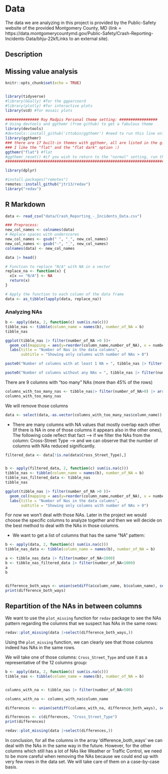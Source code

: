 # Data

The data we are analyzing in this project is provided by the Public-Safety website of the provided Montgomery County, MD (link = https://data.montgomerycountymd.gov/Public-Safety/Crash-Reporting-Incidents-Data/bhju-22kfLinks to an external site).


  
## Description

## Missing value analysis


```r
knitr::opts_chunk$set(echo = TRUE)


library(tidyverse)
#library(GGally) #for the ggparcoord
#library(plotly) #for interactive plots
library(vcd) #for mosaic plots

############### Roy Madpis Personal theme setting: #################
# Using devtools and ggthemr (from github) to get a fabulous theme
library(devtools)
#devtools::install_github('cttobin/ggthemr') #need to run this line only if you don't ran it in the past
library(ggthemr)
### there are 17 built-in themes with ggthemr, all are listed in the github site: https://github.com/Mikata-Project/ggthemr#palettes
### I like the "flat" and the "flat dark" option :)
ggthemr("flat") #flat
#ggthemr_reset() #if you wish to return to the "normal" setting, run this line
########################################################################

library(dplyr)

#install.packages("remotes")
remotes::install_github("jtr13/redav")
library("redav")


```

## R Markdown


```r
data <- read_csv("data/Crash_Reporting_-_Incidents_Data.csv")

### Preprocess:
new_col_names <- colnames(data)
# Replace spaces with underscores
new_col_names <- gsub(" ", "_", new_col_names)
new_col_names <- gsub("-", "_", new_col_names)
colnames(data) <- new_col_names

data |> head()
```

```r
# Function to replace "N/A" with NA in a vector
replace_na <- function(x) {
  x[x == "N/A"] <- NA
  return(x)
}

# Apply the function to each column of the data frame
data <- as_tibble(lapply(data, replace_na))
```



### Analyzing NAs

```r
b <- apply(data, 2, function(c) sum(is.na(c)))
tibble_nas <- tibble(column_name = names(b), number_of_NA = b)
tibble_nas

ggplot(tibble_nas |> filter(number_of_NA >0 ))+
  geom_col(mapping = aes(y=reorder(column_name,number_of_NA), x = number_of_NA)) +
  labs(title = "Number of Nas in the data columns",
       subtitle = "Showing only columns with number of NAs > 0")


```



```r

paste0("Number of columns with at least 1 NA = ", tibble_nas |> filter(number_of_NA > 0) |> nrow())

paste0("Number of columns without any NAs = ", tibble_nas |> filter(number_of_NA == 0) |> nrow())

```

There are 9 columns with "too many" NAs (more than 45% of the rows)
```r
columns_with_too_many_nas <- tibble_nas|> filter(number_of_NA>0) |> arrange(number_of_NA) |> filter(number_of_NA > 45000)
columns_with_too_many_nas
```
We will remove those columns

```r
data <- select(data,-as.vector(columns_with_too_many_nas$column_name))

```


+ There are many columns with NA values that mostly overlap each other (If there is NA in one of those columns it appears also in the other ones), The following code reflect that fact --> if we filter the NAs from the column: Cross-Street Type --> and we can observe that the number of columns with NAs reduced significantly.


```r
filtered_data <- data[!is.na(data$Cross_Street_Type),]


b <- apply(filtered_data, 2, function(c) sum(is.na(c)))
tibble_nas <- tibble(column_name = names(b), number_of_NA = b)
tibble_nas_filtered_data <- tibble_nas
tibble_nas

ggplot(tibble_nas |> filter(number_of_NA >0 ))+
  geom_col(mapping = aes(y=reorder(column_name,number_of_NA), x = number_of_NA)) +
  labs(title = "Number of Nas in the data columns",
       subtitle = "Showing only columns with number of NAs > 0")
```

For now we won't deal with those NAs. Later in the project we would choose the specific columns to analyze together and then we will decide on the best method to deal with the NAs in those columns.


+ We want to get a list of columns that has the same "NA" pattern:

```r
b <- apply(data, 2, function(c) sum(is.na(c)))
tibble_nas_data <- tibble(column_name = names(b), number_of_NA = b)

a <- tibble_nas_data |> filter(number_of_NA<1000)
b <- tibble_nas_filtered_data |> filter(number_of_NA<1000)
a
b


difference_both_ways <- union(setdiff(a$column_name, b$column_name), setdiff(b$column_name, a$column_name))
print(difference_both_ways)
```
## Repartition of the NAs in between columns


We want to use the `plot_missing` function for `redav` package to see the NAs pattern regarding the columns that we suspect has NAs in the same rows:

```r
redav::plot_missing(data |>select(difference_both_ways,))

```

Using the `plot_missing` function, we can clearly see that those columns indeed has NAs in the same rows.

We will take one of those columns: `Cross_Street_Type` and use it as a representative of the 12 columns group:

```r
b <- apply(data, 2, function(c) sum(is.na(c)))
tibble_nas <- tibble(column_name = names(b), number_of_NA = b)


columns_with_na <- tibble_nas |> filter(number_of_NA>500) 

columns_with_na <- columns_with_na$column_name

differences <- union(setdiff(columns_with_na, difference_both_ways), setdiff(difference_both_ways, columns_with_na))

differences <- c(differences, "Cross_Street_Type")
print(differences)

redav::plot_missing(data |>select(differences,))


```

In conclusion, for all the columns in the array 'difference_both_ways' we can deal with the NAs in the same way in the future. However, for the other columns which still has a lot of NAs like Weather or Traffic Control, we need to be more careful when removing the NAs because we could end up with very few rows in the data set. We will take care of them on a case-by-case basis.






